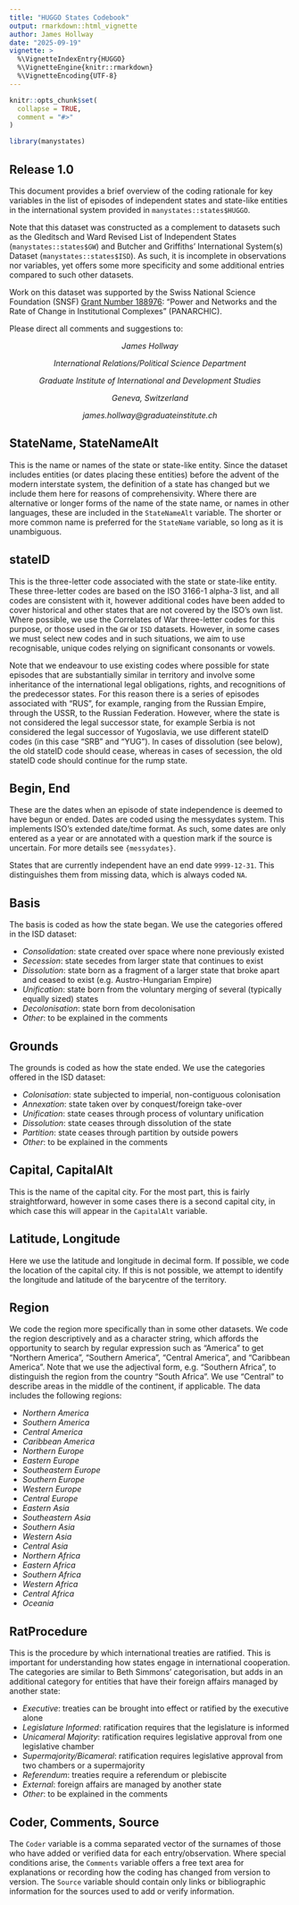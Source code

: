 ```yaml
---
title: "HUGGO States Codebook"
output: rmarkdown::html_vignette
author: James Hollway
date: "2025-09-19"
vignette: >
  %\VignetteIndexEntry{HUGGO}
  %\VignetteEngine{knitr::rmarkdown}
  %\VignetteEncoding{UTF-8}
---
```


```r
knitr::opts_chunk$set(
  collapse = TRUE,
  comment = "#>"
)
```

```r
library(manystates)
```

## Release 1.0

This document provides a brief overview of the coding rationale for key variables in the list of episodes of independent states and state-like entities in the international system provided in `manystates::states$HUGGO`. 

Note that this dataset was constructed as a complement to datasets such as the Gleditsch and Ward Revised List of Independent States (`manystates::states$GW`) and Butcher and Griffiths’ International System(s) Dataset (`manystates::states$ISD`). As such, it is incomplete in observations nor variables, yet offers some more specificity and some additional entries compared to such other datasets.

Work on this dataset was supported by the Swiss National Science Foundation (SNSF)
[Grant Number 188976](https://data.snf.ch/grants/grant/188976): 
"Power and Networks and the Rate of Change in Institutional Complexes" (PANARCHIC).

Please direct all comments and suggestions to:

<center>
_James Hollway_

_International Relations/Political Science Department_

_Graduate Institute of International and Development Studies_

_Geneva, Switzerland_

_james.hollway@graduateinstitute.ch_
</center>

## StateName, StateNameAlt

This is the name or names of the state or state-like entity. 
Since the dataset includes entities (or dates placing these entities) 
before the advent of the modern interstate system, 
the definition of a state has changed but we include them here for reasons
of comprehensivity.
Where there are alternative or longer forms of the name of the state name,
or names in other languages, these are included in the `StateNameAlt` variable.
The shorter or more common name is preferred for the `StateName` variable,
so long as it is unambiguous.

## stateID

This is the three-letter code associated with the state or state-like entity. 
These three-letter codes are based on the ISO 3166-1 alpha-3 list, and all codes are consistent with it, 
however additional codes have been added to cover historical and other states that are not covered by the ISO’s own list. 
Where possible, we use the Correlates of War three-letter codes for this purpose, or those used in the `GW` or `ISD` datasets. 
However, in some cases we must select new codes and in such situations, 
we aim to use recognisable, unique codes relying on significant consonants or vowels.

Note that we endeavour to use existing codes where possible for state episodes that are substantially similar in territory and involve some inheritance of the international legal obligations, rights, and recognitions of the predecessor states. 
For this reason there is a series of episodes associated with "RUS", for example, ranging from the Russian Empire, through the USSR, to the Russian Federation. 
However, where the state is not considered the legal successor state, 
for example Serbia is not considered the legal successor of Yugoslavia, 
we use different stateID codes (in this case "SRB" and "YUG"). 
In cases of dissolution (see below), the old stateID code should cease, 
whereas in cases of secession, the old stateID code should continue for the rump state.

## Begin, End

These are the dates when an episode of state independence is deemed to have begun or ended. 
Dates are coded using the messydates system. 
This implements ISO’s extended date/time format. 
As such, some dates are only entered as a year or are annotated with a question mark if the source is uncertain. 
For more details see `{messydates}`.

States that are currently independent have an end date `9999-12-31`. 
This distinguishes them from missing data, which is always coded `NA`.

## Basis

The basis is coded as how the state began. We use the categories offered in the ISD dataset:

- _Consolidation_: state created over space where none previously existed 
- _Secession_: state secedes from larger state that continues to exist
- _Dissolution_: state born as a fragment of a larger state that broke apart and ceased to exist (e.g. Austro-Hungarian Empire)
- _Unification_: state born from the voluntary merging of several (typically equally sized) states
- _Decolonisation_: state born from decolonisation
- _Other_: to be explained in the comments

## Grounds

The grounds is coded as how the state ended. We use the categories offered in the ISD dataset:

- _Colonisation_: state subjected to imperial, non-contiguous colonisation
- _Annexation_: state taken over by conquest/foreign take-over
- _Unification_: state ceases through process of voluntary unification
- _Dissolution_: state ceases through dissolution of the state
- _Partition_: state ceases through partition by outside powers
- _Other_: to be explained in the comments

## Capital, CapitalAlt

This is the name of the capital city. 
For the most part, this is fairly straightforward, 
however in some cases there is a second capital city, 
in which case this will appear in the `CapitalAlt` variable.

## Latitude, Longitude

Here we use the latitude and longitude in decimal form. 
If possible, we code the location of the capital city. 
If this is not possible, we attempt to identify the longitude and latitude of the barycentre of the territory.

## Region

We code the region more specifically than in some other datasets. 
We code the region descriptively and as a character string, 
which affords the opportunity to search by regular expression such as “America” to get “Northern America”, “Southern America”, “Central America”, and “Caribbean America”. 
Note that we use the adjectival form, e.g. “Southern Africa”, to distinguish the region from the country “South Africa”. 
We use “Central” to describe areas in the middle of the continent, if applicable. 
The data includes the following regions:

- _Northern America_
- _Southern America_
- _Central America_
- _Caribbean America_
- _Northern Europe_
- _Eastern Europe_
- _Southeastern Europe_
- _Southern Europe_
- _Western Europe_
- _Central Europe_
- _Eastern Asia_
- _Southeastern Asia_
- _Southern Asia_
- _Western Asia_
- _Central Asia_
- _Northern Africa_
- _Eastern Africa_
- _Southern Africa_
- _Western Africa_
- _Central Africa_
- _Oceania_

## RatProcedure

This is the procedure by which international treaties are ratified. 
This is important for understanding how states engage in international cooperation. 
The categories are similar to Beth Simmons' categorisation,
but adds in an additional category for entities that have their foreign affairs
managed by another state:

- _Executive_: treaties can be brought into effect or ratified by the executive alone
- _Legislature Informed_: ratification requires that the legislature is informed
- _Unicameral Majority_: ratification requires legislative approval from one legislative chamber
- _Supermajority/Bicameral_: ratification requires legislative approval from two chambers or a supermajority
- _Referendum_: treaties require a referendum or plebiscite
- _External_: foreign affairs are managed by another state
- _Other_: to be explained in the comments

## Coder, Comments, Source

The `Coder` variable is a comma separated vector of the surnames of those who have added or verified data for each entry/observation. 
Where special conditions arise, the `Comments` variable offers a free text area for explanations or recording how the coding has changed from version to version. 
The `Source` variable should contain only links or bibliographic information for the sources used to add or verify information.
